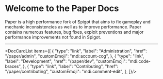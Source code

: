 
# Welcome to the Paper Docs

Paper is a high performance fork of Spigot that aims to fix gameplay and
mechanic inconsistencies as well as to improve performance. Paper contains numerous features, bug
fixes, exploit preventions and major performance improvements not found in Spigot.

---

<DocCardList items={[
  {
    "type": "link",
    "label": "Administration",
    "href": "/paper/admin",
    "customEmoji": "mdi:account-cog",
  },
  {
    "type": "link",
    "label": "Development",
    "href": "/paper/dev",
    "customEmoji": "mdi:code-braces",
  },
  {
    "type": "link",
    "label": "Contributing",
    "href": "/paper/contributing",
    "customEmoji": "mdi:comment-edit",
  },
]}/>

